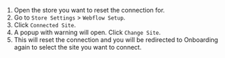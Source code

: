 1. Open the store you want to reset the connection for.
2. Go to `Store Settings` > `Webflow Setup`.
3. Click `Connected Site`.
4. A popup with warning will open. Click `Change Site`.
5. This will reset the connection and you will be redirected to Onboarding again to select the site you want to connect.